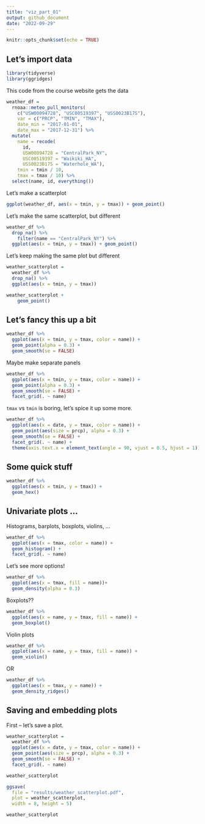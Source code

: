 ```yaml
---
title: "viz_part_01"
output: github_document
date: "2022-09-29"
---
```


```r
knitr::opts_chunk$set(echo = TRUE)
```

## Let's import data

```r
library(tidyverse)
library(ggridges)
```

This code from the course website gets the data 

```r
weather_df = 
  rnoaa::meteo_pull_monitors(
    c("USW00094728", "USC00519397", "USS0023B17S"),
    var = c("PRCP", "TMIN", "TMAX"), 
    date_min = "2017-01-01",
    date_max = "2017-12-31") %>%
  mutate(
    name = recode(
      id, 
      USW00094728 = "CentralPark_NY", 
      USC00519397 = "Waikiki_HA",
      USS0023B17S = "Waterhole_WA"),
    tmin = tmin / 10,
    tmax = tmax / 10) %>%
  select(name, id, everything())
```

Let's make a scatterplot 

```r
ggplot(weather_df, aes(x = tmin, y = tmax)) + geom_point()
```

Let's make the same scatterplot, but different

```r
weather_df %>%
  drop_na() %>%
    filter(name == "CentralPark_NY") %>%
  ggplot(aes(x = tmin, y = tmax)) + geom_point()
```

Let's keep making the same plot but different

```r
weather_scatterplot = 
  weather_df %>%
  drop_na() %>%
  ggplot(aes(x = tmin, y = tmax)) 

weather_scatterplot +
    geom_point()
```

## Let's fancy this up a bit 

```r
weather_df %>%
  ggplot(aes(x = tmin, y = tmax, color = name)) + 
  geom_point(alpha = 0.3) +
  geom_smooth(se = FALSE)
```

Maybe make separate panels 

```r
weather_df %>%
  ggplot(aes(x = tmin, y = tmax, color = name)) + 
  geom_point(alpha = 0.3) +
  geom_smooth(se = FALSE) +
  facet_grid(. ~ name)
```

`tmax` vs `tmin` is boring, let's spice it up some more.

```r
weather_df %>%
  ggplot(aes(x = date, y = tmax, color = name)) +
  geom_point(aes(size = prcp), alpha = 0.3) +
  geom_smooth(se = FALSE) +
  facet_grid(. ~ name) +
  theme(axis.text.x = element_text(angle = 90, vjust = 0.5, hjust = 1))
```

## Some quick stuff 

```r
weather_df %>%
  ggplot(aes(x = tmin, y = tmax)) + 
  geom_hex()
```


## Univariate plots ...

Histograms, barplots, boxplots, violins, ...
```r
weather_df %>%
  ggplot(aes(x = tmax, color = name)) +
  geom_histogram() +
  facet_grid(. ~ name)
```

Let's see more options!

```r
weather_df %>%
  ggplot(aes(x = tmax, fill = name))+
  geom_density(alpha = 0.3)
```

Boxplots??

```r
weather_df %>%
  ggplot(aes(x = name, y = tmax, fill = name)) +
  geom_boxplot()
```

Violin plots 
```r
weather_df %>%
  ggplot(aes(x = name, y = tmax, fill = name)) +
  geom_violin()
```

OR 

```r
weather_df %>%
  ggplot(aes(x = tmax, y = name)) +
  geom_density_ridges()
```

## Saving and embedding plots

First -- let's save a plot. 

```r
weather_scatterplot =   
  weather_df %>%
  ggplot(aes(x = date, y = tmax, color = name)) + 
  geom_point(aes(size = prcp), alpha = 0.3) +
  geom_smooth(se = FALSE) +
  facet_grid(. ~ name)

weather_scatterplot

ggsave(
  file = "results/weather_scatterplot.pdf",
  plot = weather_scatterplot,
  width = 8, height = 5)
```

```r
weather_scatterplot
```

